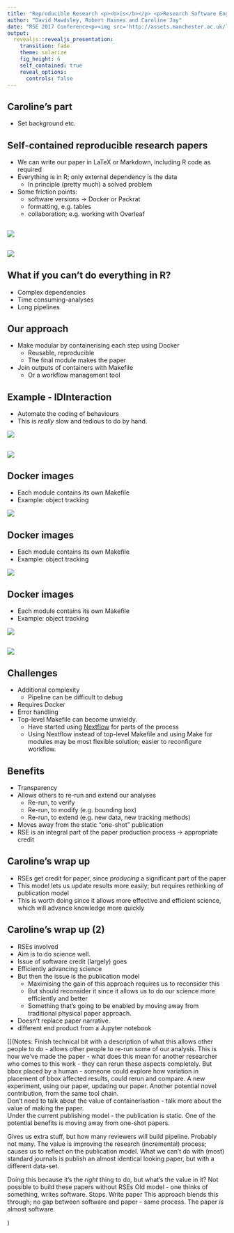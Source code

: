 ```yaml
---
title: "Reproducible Research <p><b>is</b></p> <p>Research Software Engineering</p>"
author: "David Mawdsley, Robert Haines and Caroline Jay"
date: "RSE 2017 Conference<p><img src='http://assets.manchester.ac.uk/logos/hi-res/TAB_UNI_MAIN_logo/White_backgrounds/TAB_col_white_background.png' style='border:0px solid black' width='50%'></p>"
output: 
  revealjs::revealjs_presentation:
    transition: fade
    theme: solarize
    fig_height: 6
    self_contained: true
    reveal_options:
      controls: false
---
```


## Caroline's part

* Set background etc.

[](Abstract below - this won't appear in the presentation)
[](Good software engineering practice improves the robustness of the toolchain. A logical extension of this is to treat the manuscript itself as an integrated part of the software project. Tools such as Knitr allow us to include the code that produces the results of our analysis in the LaTeX source of the manuscript.)

[](Through a case study, we explain how we have done this, using a combination of Makefiles, Docker images and Knitr. We will discuss some of the challenges in this approach, such as managing complex software dependencies and scripting our analysis steps.)


## Self-contained reproducible research papers

* We can write our paper in LaTeX or Markdown, including R code as required
* Everything is in R; only external dependency is the data
    + In principle (pretty much) a solved problem
* Some friction points:
    + software versions &rarr; Docker or Packrat 
    [](Docker would be safer, since some packages call external libraries)
    + formatting, e.g. tables
    + collaboration; e.g. working with Overleaf

## 

![](example/ExamplePaperSource.png)

##

![](example/ExamplePaper.png)

## What if you can't do everything in R?  

* Complex dependencies
* Time consuming-analyses
* Long pipelines

[](Good figures to include:  Heath Robinson or Wallis and Gromit contraption?)

## Our approach

* Make modular by containerising each step using Docker
  + Reusable, reproducible
  + The final module makes the paper
* Join outputs of containers with Makefile
  + Or a workflow management tool

## Example - IDInteraction

- Automate the coding of behaviours
- This is _really_ slow and tedious to do by hand.

![](figs/P07ScreenTablet.jpg) 

##

![](figs/WorkflowPipeline.png)


## Docker images
- Each module contains its own Makefile
- Example: object tracking
   
[](Discuss aim of experiment, data source, processing workflow)

![](figs/ObjectTracking0.png)


## Docker images {data-transition="none"}
- Each module contains its own Makefile
- Example: object tracking
   
[](Discuss aim of experiment, data source, processing workflow)

![](figs/ObjectTracking1.png)

## Docker images {data-transition="none"}

- Each module contains its own Makefile
- Example: object tracking
   

![](figs/ObjectTracking2.png)

##

![](figs/WorkflowContainers.png)

[](Each module is self-contained; can use different versions of libraries, e.g. OpenCV)  

## Challenges

* Additional complexity
  	+ Pipeline can be difficult to debug
* Requires Docker
* Error handling
* Top-level Makefile can become unwieldy.
  	+ Have started using [Nextflow](https://www.nextflow.io) for parts of the process
	+ Using Nextflow instead of top-level Makefile and using Make for modules may be most flexible solution; easier to reconfigure workflow. 

## Benefits
* Transparency
* Allows others to re-run and extend our analyses
  	+ Re-run, to verify
	+ Re-run, to modify (e.g. bounding box)
	+ Re-run, to extend (e.g. new data, new tracking methods)
* Moves away from the static "one-shot" publication
* RSE is an integral part of the paper production process &rarr; appropriate credit


## Caroline's wrap up
* RSEs get credit for paper, since _producing_ a significant part of the paper
* This model lets us update results more easily; but requires rethinking of publication model
* This is worth doing since it allows more effective and efficient science, which will advance knowledge more quickly

## Caroline's wrap up (2)

* RSEs involved
* Aim is to do science well.
* Issue of software credit (largely) goes
* Efficiently advancing science
* But then the issue is the publication model
  + Maximising the gain of this approach requires us to reconsider this
  + But should reconsider it since it allows us to do our science more efficiently and better
  + Something that's going to be enabled by moving away from traditional physical paper approach.
 + Doesn't replace paper narrative. 
 + different end product from a Jupyter notebook
 


[](Notes: Finish technical bit with a description of what this allows other people to do - allows other people to re-run some of our analysis.  This is how we've made the paper - what does this mean for another researcher who comes to this work - they can rerun these aspects completely.  But bbox placed by a human - someone could explore how variation in placement of bbox affected results, could rerun and compare.  A new experiment, using our paper, updating our paper.  Another potential novel contribution, from the same tool chain.   
Don't need to talk about the value of containerisation - talk more about the value of making the paper.  
Under the current publishing model - the publication is static.   One of the potential benefits is moving away from one-shot papers.  

Gives us extra stuff, but how many reviewers will build pipeline.  Probably not many.  The value is improving the research (incremental) process; causes us to reflect on the publication model.  What we can't do with (most) standard journals is publish an almost identical looking paper, but with a different data-set.  

Doing this because it's the _right_ thing to do, but what's the value in it?
Not possible to build these papers without RSEs
Old model - one thinks of something, writes software. Stops. Write paper
This approach blends this through; no gap between software and paper - same process.  The paper _is_ almost software.

)
